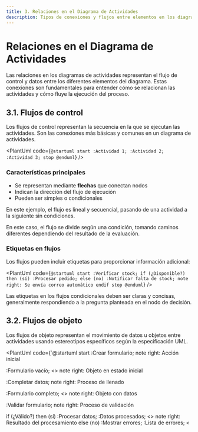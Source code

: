 ```yaml
---
title: 3. Relaciones en el Diagrama de Actividades
description: Tipos de conexiones y flujos entre elementos en los diagramas de actividades UML
---
```



# Relaciones en el Diagrama de Actividades

Las relaciones en los diagramas de actividades representan el flujo de control y datos entre los diferentes elementos del diagrama. Estas conexiones son fundamentales para entender cómo se relacionan las actividades y cómo fluye la ejecución del proceso.

## 3.1. Flujos de control

Los flujos de control representan la secuencia en la que se ejecutan las actividades. Son las conexiones más básicas y comunes en un diagrama de actividades.

<PlantUml code={`@startuml
start
:Actividad 1;
:Actividad 2;
:Actividad 3;
stop
@enduml`} />

### Características principales

- Se representan mediante **flechas** que conectan nodos
- Indican la dirección del flujo de ejecución
- Pueden ser simples o condicionales

<Tabs>
  <TabItem label="Flujo simple">
    <PlantUml code={`@startuml
start
:Recibir solicitud;
:Procesar solicitud;
:Enviar respuesta;
stop
@enduml`} />
    <p>En este ejemplo, el flujo es lineal y secuencial, pasando de una actividad a la siguiente sin condiciones.</p>
  </TabItem>
  <TabItem label="Flujo condicional">
    <PlantUml code={`@startuml
start
:Verificar edad;
if (¿Mayor de 18?) then (sí)
  :Permitir acceso;
else (no)
  :Denegar acceso;
endif
stop
@enduml`} />
    <p>En este caso, el flujo se divide según una condición, tomando caminos diferentes dependiendo del resultado de la evaluación.</p>
  </TabItem>
</Tabs>

### Etiquetas en flujos

Los flujos pueden incluir etiquetas para proporcionar información adicional:

<PlantUml code={`@startuml
start
:Verificar stock;
if (¿Disponible?) then (sí)
  :Procesar pedido;
else (no)
  :Notificar falta de stock;
  note right: Se envía correo automático
endif
stop
@enduml`} />

<Aside type="tip">
  Las etiquetas en los flujos condicionales deben ser claras y concisas, generalmente respondiendo a la pregunta planteada en el nodo de decisión.
</Aside>

## 3.2. Flujos de objeto

Los flujos de objeto representan el movimiento de datos u objetos entre actividades usando estereotipos específicos según la especificación UML.

<PlantUml code={`@startuml
start
:Crear formulario;
note right: Acción inicial

:Formulario vacío; <<object>>
note right: Objeto en estado inicial

:Completar datos;
note right: Proceso de llenado

:Formulario completo; <<object>>
note right: Objeto con datos

:Validar formulario;
note right: Proceso de validación

if (¿Válido?) then (sí)
  :Procesar datos;
  :Datos procesados; <<object>>
  note right: Resultado del procesamiento
else (no)
  :Mostrar errores;
  :Lista de errores; <<object>>
  note right: Información de errores
endif
stop
@enduml`} />

### Características principales

- Conectan nodos de acción con nodos de objeto
- Muestran cómo los datos son producidos y consumidos
- Pueden indicar transformaciones de datos

<Tabs>
  <TabItem label="Producción de datos">
    <PlantUml code={`@startuml
start
:Generar informe;
:Informe mensual; <<object>>
stop
@enduml`} />
    <p>Una actividad produce un objeto como resultado.</p>
  </TabItem>
  <TabItem label="Consumo de datos">
    <PlantUml code={`@startuml
start
:Solicitud de cliente; <<object>>
:Procesar solicitud;
stop
@enduml`} />
    <p>Una actividad consume un objeto como entrada.</p>
  </TabItem>
  <TabItem label="Transformación de datos">
    <PlantUml code={`@startuml
start
:Datos crudos; <<object>>
:Limpiar datos;
:Datos limpios; <<object>>
:Analizar datos;
:Resultados del análisis; <<object>>
stop
@enduml`} />
    <p>Una secuencia de actividades que transforman progresivamente los datos.</p>
  </TabItem>
</Tabs>

## 3.3. Flujos concurrentes

Los flujos concurrentes representan actividades que pueden ejecutarse en paralelo. Se crean mediante nodos de bifurcación (fork) y unión (join).

<PlantUml code={`@startuml
start
:Iniciar proceso;
fork
  :Actividad A;
fork again
  :Actividad B;
fork again
  :Actividad C;
end fork
:Finalizar proceso;
stop
@enduml`} />

### Características principales

- Permiten modelar procesos que ocurren simultáneamente
- Comienzan con un nodo de bifurcación (fork)
- Terminan con un nodo de unión (join) que sincroniza los flujos
- Cada rama puede contener múltiples actividades y decisiones

<Tabs>
  <TabItem label="Bifurcación simple">
    <PlantUml code={`@startuml
start
:Recibir pedido;
fork
  :Preparar factura;
fork again
  :Empaquetar productos;
end fork
:Enviar pedido;
stop
@enduml`} />
    <p>Dos actividades que pueden realizarse en paralelo.</p>
  </TabItem>
  <TabItem label="Bifurcación compleja">
    <PlantUml code={`@startuml
start
:Iniciar proyecto;
fork
  :Diseñar interfaz;
  :Validar diseño;
fork again
  :Configurar base de datos;
  if (¿Migración necesaria?) then (sí)
    :Migrar datos;
  endif
  :Probar conexión;
end fork
:Integrar componentes;
stop
@enduml`} />
    <p>Flujos paralelos con diferentes niveles de complejidad en cada rama.</p>
  </TabItem>
</Tabs>

<Aside type="note">
  Los flujos concurrentes no necesariamente implican ejecución simultánea en términos de tiempo real; representan independencia lógica entre actividades.
</Aside>

## 3.4. Flujos de excepción

Los flujos de excepción representan caminos alternativos que se toman cuando ocurren errores o excepciones durante la ejecución normal.

<PlantUml code={`@startuml
start
:Iniciar operación;
note right: Preparación del proceso

if (¿Operación segura?) then (sí)
  :Ejecutar tarea crítica;
  note right: Ejecución normal
  :Completar operación;
  note right: Finalización exitosa
else (no)
  :Detectar error;
  note right: Identificación del problema
  :Manejar error;
  note right: Gestión del error
  :Registrar incidente;
  note right: Log para auditoría
endif
stop
@enduml`} />

### Características principales

- Representan el manejo de situaciones excepcionales
- Permiten modelar mecanismos de recuperación
- Pueden dirigir el flujo a diferentes partes del diagrama

<Tabs>
  <TabItem label="Excepción simple">
    <PlantUml code={`@startuml
start
:Conectar a servicio;
if (¿Conexión exitosa?) then (sí)
  :Realizar operación;
else (no)
  :Error de conexión; <<object>>
  :Notificar error;
endif
stop
@enduml`} />
    <p>Manejo básico de un error de conexión.</p>
  </TabItem>
  <TabItem label="Múltiples excepciones">
    <PlantUml code={`@startuml
start
:Procesar transacción;
if (¿Resultado?) then (éxito)
  :Confirmar transacción;
else (error)
  if (¿Tipo de error?) then (datos)
    :Solicitar corrección;
    :Reintentar proceso;
  elseif (conexión) then
    :Reintentar conexión;
    :Reintentar proceso;
  else (crítico)
    :Cancelar operación;
    :Notificar administrador;
  endif
endif
stop
@enduml`} />
    <p>Manejo de diferentes tipos de excepciones con estrategias específicas para cada una.</p>
  </TabItem>
</Tabs>

## 3.5. Flujos iterativos

Los flujos iterativos representan actividades que se repiten hasta que se cumple una condición específica.

<PlantUml code={`@startuml
start
:Inicializar contador;
while (¿Contador < 10?) is (sí)
  :Incrementar contador;
  :Realizar operación;
endwhile (no)
:Finalizar proceso;
stop
@enduml`} />

### Características principales

- Modelan bucles y repeticiones
- Incluyen una condición de continuación o terminación
- Pueden representarse con diferentes estructuras (while, repeat, foreach)

<Tabs>
  <TabItem label="Bucle while">
    <PlantUml code={`@startuml
start
:Obtener lista de tareas;
while (¿Hay más tareas?) is (sí)
  :Procesar siguiente tarea;
endwhile (no)
:Generar informe;
stop
@enduml`} />
    <p>Bucle que continúa mientras queden tareas por procesar.</p>
  </TabItem>
  <TabItem label="Bucle repeat">
    <PlantUml code={`@startuml
start
repeat
  :Solicitar datos;
  :Validar entrada;
repeat while (¿Datos inválidos?) is (sí)
:Procesar datos;
stop
@enduml`} />
    <p>Bucle que se ejecuta al menos una vez y repite si los datos son inválidos.</p>
  </TabItem>
  <TabItem label="Bucle foreach">
    <PlantUml code={`@startuml
start
:Obtener lista de productos;
:Lista de productos; <<object>>
:Inicializar total = 0;
partition "Para cada producto" {
  :Calcular precio con impuestos;
  :Añadir al total;
}
:Mostrar total;
stop
@enduml`} />
    <p>Representación de un bucle que procesa cada elemento de una colección.</p>
  </TabItem>
</Tabs>

<Aside type="tip">
  Los flujos iterativos deben incluir siempre una condición clara de terminación para evitar bucles infinitos en el proceso modelado.
</Aside>

## 3.6. Flujos de interrupción

Los flujos de interrupción representan eventos que pueden interrumpir una actividad en curso y redirigir el flujo a otra parte del diagrama.

<PlantUml code={`@startuml
start
:Iniciar proceso largo;
:Ejecutar tarea;
note right: Puede ser interrumpido
if (¿Solicitud de cancelación?) then (sí)
  :Detener proceso;
  :Limpiar recursos;
  stop
else (no)
  :Continuar ejecución;
endif
:Completar proceso;
stop
@enduml`} />

### Características principales

- Representan eventos que pueden ocurrir durante la ejecución de una actividad
- Permiten modelar cancelaciones, timeouts o intervenciones externas
- Redirigen el flujo a actividades de manejo específicas

<Tabs>
  <TabItem label="Timeout">
    <PlantUml code={`@startuml
start
:Enviar solicitud;
:Esperar respuesta;
if (¿Respuesta recibida?) then (sí)
  :Procesar respuesta;
else (timeout)
  :Registrar timeout;
  :Reintentar o cancelar;
endif
stop
@enduml`} />
    <p>Manejo de un timeout durante la espera de una respuesta.</p>
  </TabItem>
  <TabItem label="Cancelación por usuario">
    <PlantUml code={`@startuml
start
:Iniciar descarga;
while (¿Descarga en progreso?) is (sí)
  :Transferir datos;
  if (¿Usuario canceló?) then (sí)
    :Detener transferencia;
    :Eliminar archivos parciales;
    stop
  endif
endwhile (completada)
:Verificar integridad;
stop
@enduml`} />
    <p>Proceso que puede ser cancelado por el usuario en cualquier momento.</p>
  </TabItem>
</Tabs>

## 3.7. Flujos entre particiones (Swimlanes)

Los flujos entre particiones representan transferencias de control o responsabilidad entre diferentes actores o sistemas.

<PlantUml code={`@startuml
|Cliente|
start
:Realizar pedido;
|Sistema|
:Validar pedido;
:Procesar pago;
|Almacén|
:Preparar productos;
|Logística|
:Enviar pedido;
|Cliente|
:Recibir pedido;
stop
@enduml`} />

### Características principales

- Cruzan los límites entre diferentes particiones (swimlanes)
- Representan transferencias de responsabilidad
- Ayudan a identificar interfaces entre actores o sistemas

<Tabs>
  <TabItem label="Proceso de compra">
    <PlantUml code={`@startuml
|Cliente|
start
:Seleccionar productos;
:Iniciar checkout;
|Sistema de pago|
:Solicitar datos de pago;
|Cliente|
:Proporcionar datos;
|Sistema de pago|
:Validar datos;
if (¿Datos válidos?) then (sí)
  :Procesar transacción;
  |Sistema|
  :Confirmar pedido;
  |Almacén|
  :Preparar envío;
else (no)
  |Cliente|
  :Corregir datos;
  backward:Proporcionar datos;
endif
stop
@enduml`} />
    <p>Proceso de compra que involucra múltiples actores con transferencias de responsabilidad.</p>
  </TabItem>
  <TabItem label="Proceso de soporte">
    <PlantUml code={`@startuml
|Cliente|
start
:Reportar problema;
|Soporte nivel 1|
:Analizar problema;
if (¿Puede resolver?) then (sí)
  :Solucionar problema;
  |Cliente|
  :Verificar solución;
else (no)
  |Soporte nivel 2|
  :Investigar a fondo;
  :Desarrollar solución;
  |Soporte nivel 1|
  :Comunicar solución;
  |Cliente|
  :Aplicar solución;
endif
:Confirmar resolución;
stop
@enduml`} />
    <p>Proceso de soporte técnico con escalamiento entre diferentes niveles.</p>
  </TabItem>
</Tabs>

<Aside type="note">
  Los flujos entre particiones son especialmente útiles para identificar puntos de comunicación y posibles cuellos de botella en procesos que involucran múltiples actores.
</Aside>

## 3.8. Flujos de señal

Los flujos de señal representan la comunicación asíncrona entre diferentes partes del diagrama usando estereotipos específicos.

<PlantUml code={`@startuml
start
:Iniciar proceso;
note right: Proceso principal

:Ejecutar tarea larga;
note right: Operación que toma tiempo

:Enviar notificación de inicio; <<sendSignal>>
note right: Señal asíncrona de inicio

:Continuar procesamiento;
note right: Proceso continúa

:Recibir confirmación; <<acceptEvent>>
note right: Espera evento de confirmación

:Finalizar proceso;
note right: Conclusión del proceso
stop
@enduml`} />

### Características principales

- Representan comunicación asíncrona
- Pueden enviar o recibir señales
- No requieren que el emisor espere por una respuesta

<Tabs>
  <TabItem label="Envío de señal">
    <PlantUml code={`@startuml
start
:Detectar error crítico;
:Enviar alerta; <<sendSignal>>
:Intentar recuperación;
stop
@enduml`} />
    <p>Envío de una señal de alerta cuando se detecta un error.</p>
  </TabItem>
  <TabItem label="Recepción de señal">
    <PlantUml code={`@startuml
start
:Iniciar monitoreo;
:Recibir señal de evento; <<acceptEvent>>
:Procesar evento;
stop
@enduml`} />
    <p>Recepción de una señal que desencadena el procesamiento.</p>
  </TabItem>
  <TabItem label="Comunicación bidireccional">
    <PlantUml code={`@startuml
|Sistema A|
start
:Iniciar operación;
:Solicitar datos; <<sendSignal>>
:Esperar respuesta; <<acceptEvent>>
:Recibir datos; <<acceptEvent>>
:Procesar datos;
stop

|Sistema B|
start
:Recibir solicitud; <<acceptEvent>>
:Buscar datos;
:Enviar datos; <<sendSignal>>
stop
@enduml`} />
    <p>Comunicación asíncrona bidireccional entre dos sistemas.</p>
  </TabItem>
</Tabs>

## 3.9. Flujos de tiempo

Los flujos de tiempo representan restricciones temporales o eventos basados en tiempo usando estereotipos específicos.

<PlantUml code={`@startuml
start
:Iniciar proceso;
note right: Proceso principal

:Esperar 30 minutos; <<timeEvent>>
note right: Evento temporal con duración específica

if (¿Respuesta recibida?) then (sí)
  :Continuar proceso;
  note right: Flujo normal
else (no)
  :Escalar incidencia;
  note right: Flujo de escalamiento
endif
stop
@enduml`} />

### Características principales

- Representan esperas, timeouts o eventos temporales
- Pueden incluir duraciones específicas
- Modelan restricciones de tiempo en el proceso

<Tabs>
  <TabItem label="Timeout">
    <PlantUml code={`@startuml
start
:Enviar solicitud de aprobación; <<sendSignal>>
:Esperar respuesta máx. 24h; <<timeEvent>>
if (¿Respuesta recibida a tiempo?) then (sí)
  :Recibir respuesta; <<acceptEvent>>
  if (¿Aprobada?) then (sí)
    :Continuar proceso;
  else (no)
    :Notificar rechazo;
    stop
  endif
else (timeout)
  :Aplicar aprobación automática;
  note right: Regla de negocio: Aprobar por defecto si no hay respuesta
endif
:Finalizar proceso;
stop
@enduml`} />
    <p>Proceso con un timeout que resulta en una aprobación automática.</p>
  </TabItem>
  <TabItem label="Eventos programados">
    <PlantUml code={`@startuml
start
:Iniciar campaña;
fork
  :Ejecutar campaña;
fork again
  :Esperar 7 días; <<timeEvent>>
  :Enviar recordatorio; <<sendSignal>>
  :Esperar 3 días; <<timeEvent>>
  :Enviar último recordatorio; <<sendSignal>>
end fork
:Finalizar campaña;
:Generar informe de resultados;
stop
@enduml`} />
    <p>Proceso con eventos programados que ocurren en momentos específicos.</p>
  </TabItem>
</Tabs>

<Aside type="tip">
  Los flujos de tiempo son especialmente útiles para modelar procesos de negocio con plazos específicos, recordatorios programados o acciones que deben ocurrir después de ciertos intervalos.
</Aside>

Estas relaciones entre elementos son fundamentales para crear diagramas de actividades efectivos que representen con precisión los flujos de trabajo y procesos. En la siguiente sección, exploraremos la notación UML específica para representar estos elementos y relaciones.
